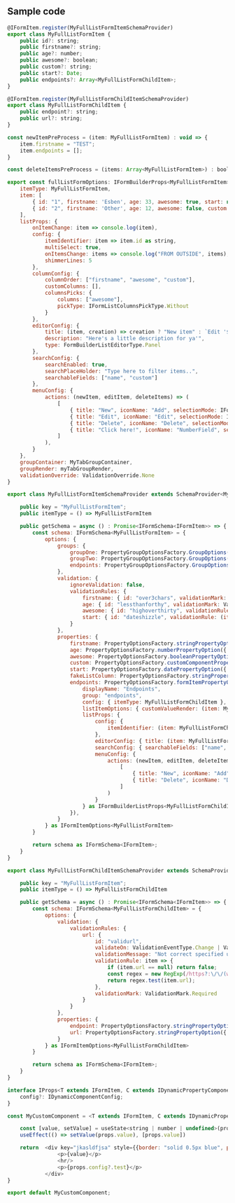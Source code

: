 <h2>Sample code</h2>  


```js
@IFormItem.register(MyFullListFormItemSchemaProvider)
export class MyFullListFormItem {
    public id?: string;
    public firstname?: string;
    public age?: number;
    public awesome?: boolean;
    public custom?: string;
    public start?: Date;
    public endpoints?: Array<MyFullListFormChildItem>;
}
```

```js
@IFormItem.register(MyFullListFormChildItemSchemaProvider)
export class MyFullListFormChildItem {
    public endpoint?: string;
    public url?: string;
}
```

```js
const newItemPreProcess = (item: MyFullListFormItem) : void => { 
    item.firstname = "TEST";
    item.endpoints = [];
}

const deleteItemsPreProcess = (items: Array<MyFullListFormItem>) : boolean => (items.findIndex(_ => _.firstname === "Esben") < 0);

export const fullListFormOptions: IFormBuilderProps<MyFullListFormItem> = {
    itemType: MyFullListFormItem,
    item: [
        { id: "1", firstname: 'Esben', age: 33, awesome: true, start: new Date(2022,1,1), custom: "Something custom" } as MyFullListFormItem,
        { id: "2", firstname: 'Other', age: 12, awesome: false, custom: "Come on!"  } as MyFullListFormItem
    ],
    listProps: {
        onItemChange: item => console.log(item),
        config: { 
            itemIdentifier: item => item.id as string,
            multiSelect: true, 
            onItemsChange: items => console.log("FROM OUTSIDE", items),
            shimmerLines: 5
        },
        columnConfig: {
            columnOrder: ["firstname", "awesome", "custom"],
            customColumns: [],
            columnsPicks: {
                columns: ["awesome"],
                pickType: IFormListColumnsPickType.Without
            }
        },
        editorConfig: {
            title: (item, creation) => creation ? "New item" : `Edit '${item?.firstname}'`,
            description: "Here's a little description for ya'",
            type: FormBuilderListEditorType.Panel
        },
        searchConfig: {
            searchEnabled: true,
            searchPlaceHolder: "Type here to filter items..",
            searchableFields: ["name", "custom"]
        },
        menuConfig: {
            actions: (newItem, editItem, deleteItems) => (
                [
                    { title: "New", iconName: "Add", selectionMode: IFormBuilderListMenuItemSelectionMode.None | IFormBuilderListMenuItemSelectionMode.Single | IFormBuilderListMenuItemSelectionMode.Multi, action: () => newItem(newItemPreProcess) },
                    { title: "Edit", iconName: "Edit", selectionMode: IFormBuilderListMenuItemSelectionMode.Single, action: () => editItem() },
                    { title: "Delete", iconName: "Delete", selectionMode: IFormBuilderListMenuItemSelectionMode.Single | IFormBuilderListMenuItemSelectionMode.Multi, action: () => deleteItems(deleteItemsPreProcess) },
                    { title: "Click here!", iconName: "NumberField", selectionMode: IFormBuilderListMenuItemSelectionMode.Multi, action: items => alert(items.length) }
                ]
            ),
        }
    },
    groupContainer: MyTabGroupContainer,
    groupRender: myTabGroupRender,
    validationOverride: ValidationOverride.None
}
```

```js
export class MyFullListFormItemSchemaProvider extends SchemaProvider<MyFullListFormItem> {

    public key = "MyFullListFormItem";
    public itemType = () => MyFullListFormItem

    public getSchema = async () : Promise<IFormSchema<IFormItem>> => {
        const schema: IFormSchema<MyFullListFormItem> = {
            options: {
                groups: {
                    groupOne: PropertyGroupOptionsFactory.GroupOptions({ displayName: "Basic" }),
                    groupTwo: PropertyGroupOptionsFactory.GroupOptions({ displayName: "Misc", groupProps: { collapsed: true } }),
                    endpoints: PropertyGroupOptionsFactory.GroupOptions({ displayName: "Endpoints", groupProps: { collapsed: true } }),
                },
                validation: {
                    ignoreValidation: false,
                    validationRules: {
                        firstname: { id: "over3chars", validationMark: ValidationMark.Required, validationRule: (item: MyFullListFormItem) => item.firstname != undefined && item.firstname.length > 3, validationMessage: "Your name must be longer than 3 characters", validateOn: ValidationEventType.Blur | ValidationEventType.Manual },
                        age: { id: "lessthanforthy", validationMark: ValidationMark.Required, validationRule: (item: MyFullListFormItem) => (item.age ?? 0) < 40, validationMessage: "You must be less than 40 years old", validateOn: ValidationEventType.Blur | ValidationEventType.Manual },
                        awesome: { id: "highoverthirty", validationRule: (item: MyFullListFormItem) => !item.awesome || ((item.age ?? 0) > 30), validationMessage: "Only people over 30, can be awesome", validateOn: ValidationEventType.Change | ValidationEventType.Manual },
                        start: { id: "dateshizzle", validationRule: (item: MyFullListFormItem) => item.start != null && item.start >= new Date(2021, 9, 1), validateOn: ValidationEventType.Blur | ValidationEventType.Change | ValidationEventType.Manual, validationMessage: "Start should be after '2021-10-1'" }
                    }
                },
                properties: {
                    firstname: PropertyOptionsFactory.stringPropertyOption({ displayName: "This name", group: "groupOne", config: { resizable: true }, description: "This is an explanation of what this property does..", listItemOptions: { isResizable: true, customValueRender: (item, onChange) => <>{<TextField value={item.firstname+""} onChange={(ev, val) => onChange({...item, ...{ firstname: val }})} />}</> } }),
                    age: PropertyOptionsFactory.numberPropertyOption({ displayName: "This age", group: "groupTwo", hideLabel: true, config: { allowNegativeNumbers: true } }),
                    awesome: PropertyOptionsFactory.booleanPropertyOption({ displayName: "Are you awesome?", group: "groupTwo", config: { asToggle: true, textIfTrue: "Oh yearh", textIfFalse: "Nonono" }}),
                    custom: PropertyOptionsFactory.customComponentPropertyOption({ displayName: "This is rendered by a custom component", group: "groupOne", config: { component: MyCustomComponent, test: "This is a static variable" }}),
                    start: PropertyOptionsFactory.datePropertyOption({ displayName: "Start", group: "groupOne", config: { displayFormat: (date?: Date) => date?.toDateString() ?? "", minDate: (item: MyFullListFormItem) => new Date() }, listItemOptions: { customValueRender: item => <>{item.start?.toDateString()}</> } }),
                    fakeListColumn: PropertyOptionsFactory.stringPropertyOption({ displayName: "Fake list column", group: "groupOne", hide: () => true, listItemOptions: { customValueRender: item => <>{<div onClick={() => alert(item.age)} style={{ cursor: "pointer", backgroundColor: (item.age ?? 0) > 15 ? "green" : "red", height: "100%"}}></div> }</> }} ),
                    endpoints: PropertyOptionsFactory.formItemPropertyOption({ 
                        displayName: "Endpoints", 
                        group: "endpoints",
                        config: { itemType: MyFullListFormChildItem },
                        listItemOptions: { customValueRender: (item: MyFullListFormItem) => <>{item.endpoints?.length ?? 0}</> } as any, // TODO: this 'as any' should'nt be needed? (ewi) (in 'MyFormItemSchemaProvider' it works!)
                        listProps: { 
                            config: {
                                itemIdentifier: (item: MyFullListFormChildItem) => item.endpoint as string,
                            },
                            editorConfig: { title: (item: MyFullListFormChildItem) => `Edit: ${item?.endpoint}`, type: FormBuilderListEditorType.Dialog },
                            searchConfig: { searchableFields: ["name", "url"], searchEnabled: true, searchPlaceHolder: "Filter endpoints.." },
                            menuConfig: {
                                actions: (newItem, editItem, deleteItems) => (
                                    [
                                        { title: "New", iconName: "Add", selectionMode: IFormBuilderListMenuItemSelectionMode.None | IFormBuilderListMenuItemSelectionMode.Single | IFormBuilderListMenuItemSelectionMode.Multi, action: () => newItem() },
                                        { title: "Delete", iconName: "Delete", selectionMode: IFormBuilderListMenuItemSelectionMode.Single, action: () => deleteItems() },
                                    ]
                                )
                            }
                        } as IFormBuilderListProps<MyFullListFormChildItem>,
                    }),
                } 
            } as IFormItemOptions<MyFullListFormItem>
        }

        return schema as IFormSchema<IFormItem>;
    }
}
```


```js
export class MyFullListFormChildItemSchemaProvider extends SchemaProvider<MyFullListFormChildItem> {

    public key = "MyFullListFormItem";
    public itemType = () => MyFullListFormChildItem

    public getSchema = async () : Promise<IFormSchema<IFormItem>> => {
        const schema: IFormSchema<MyFullListFormChildItem> = {
            options: {
                validation: {
                    validationRules: {
                        url: {
                            id: "validurl",
                            validateOn: ValidationEventType.Change | ValidationEventType.Blur,
                            validationMessage: "Not correct specified url",
                            validationRule: item => {
                                if (item.url == null) return false;
                                const regex = new RegExp(/https?:\/\/(www\.)?[-a-zA-Z0-9@:%._+~#=]{1,256}\.[a-zA-Z0-9()]{1,6}\b([-a-zA-Z0-9()@:%_+.~#?&//=]*)?/gi);
                                return regex.test(item.url);
                            },
                            validationMark: ValidationMark.Required
                        }
                    }
                },
                properties: {
                    endpoint: PropertyOptionsFactory.stringPropertyOption({ displayName: "Endpoint", config: { resizable: true }, description: "This is an explanation of what this property does..", listItemOptions: { isResizable: true } }),
                    url: PropertyOptionsFactory.stringPropertyOption({ displayName: "Url", config: { resizable: true }, description: "This is an explanation of what this property does..", listItemOptions: { isResizable: true } })
                } 
            } as IFormItemOptions<MyFullListFormChildItem>
        }

        return schema as IFormSchema<IFormItem>;
    }
}
```

```js
interface IProps<T extends IFormItem, C extends IDynamicPropertyComponentConfig> extends IPropertyRenderProps<T, C, string | number | undefined> { 
	config?: IDynamicComponentConfig;
}

const MyCustomComponent = <T extends IFormItem, C extends IDynamicPropertyComponentConfig>(props: PropsWithChildren<IProps<T, C>>) : ReactElement | null => {

	const [value, setValue] = useState<string | number | undefined>(props.value);
	useEffect(() => setValue(props.value), [props.value])

    return  <div key="jkasldfjsa" style={{border: "solid 0.5px blue", padding: "20px 20px 20px 50px"}}>
				<p>{value}</p>
				<hr/>
				<p>{props.config?.test}</p>
			</div>
}

export default MyCustomComponent;
```